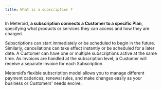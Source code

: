 ```yaml
---
title: What is a subscription ?
---
```


In Meteroid, **a subscription connects a Customer to a specific Plan**, specifying what products or services they can access and how they are charged.

Subscriptions can start immediately or be scheduled to begin in the future. Similarly, cancellations can take effect instantly or be scheduled for a later date. A Customer can have one or multiple subscriptions active at the same time. As Invoices are handled at the subscription level, a Customer will receive a separate Invoice for each Subscription.

Meteroid’s flexible subscription model allows you to manage different payment cadences, renewal rules, and make changes easily as your business or Customers' needs evolve.

